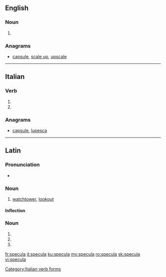 {{also|spécula}}
==English==

===Noun===
{{head|en|plural}}

# {{plural of|speculum|lang=en}}

===Anagrams===
* [[capsule#English|capsule]], [[scale up#English|scale up]], [[upscale#English|upscale]]

----

==Italian==

===Verb===
{{head|it}}

# {{conjugation of|speculare||3|s|pres|ind|lang=it}}
# {{conjugation of|speculare||2|s|imp|lang=it}}

===Anagrams===
* [[capsule#Italian|capsule]], [[lupesca#Italian|lupesca]]

[[Category:Italian verb forms]]

----

==Latin==

===Pronunciation===
* {{la-pronunc|specula}}

===Noun===
{{la-noun|specula|speculae|speculae|f|first}}

# [[watchtower]], [[lookout]]

====Inflection====
{{la-decl-1st|specul}}

===Noun===
{{la-noun-form|specula}}

# {{inflection of|speculum||nom|p|lang=la}}
# {{inflection of|speculum||acc|p|lang=la}}
# {{inflection of|speculum||voc|p|lang=la}}

[[fr:specula]]
[[it:specula]]
[[ku:specula]]
[[my:specula]]
[[ro:specula]]
[[sk:specula]]
[[vi:specula]]